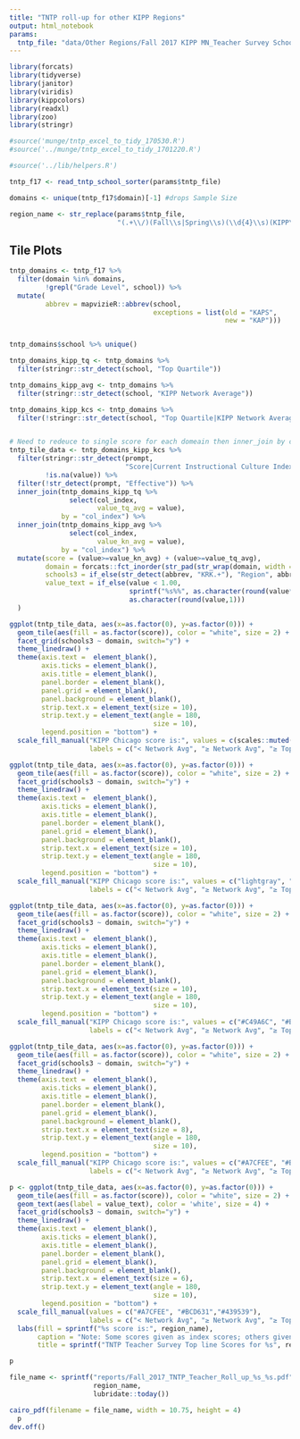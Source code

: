 ```yaml
---
title: "TNTP roll-up for other KIPP Regions"
output: html_notebook
params:
  tntp_file: "data/Other Regions/Fall 2017 KIPP MN_Teacher Survey School Sorter.xlsx"
---
```


```r


library(forcats)
library(tidyverse)
library(janitor)
library(viridis)
library(kippcolors)
library(readxl)
library(zoo)
library(stringr)

#source('munge/tntp_excel_to_tidy_170530.R')
#source('../munge/tntp_excel_to_tidy_1701220.R')

#source('../lib/helpers.R')
```


```r


tntp_f17 <- read_tntp_school_sorter(params$tntp_file)

domains <- unique(tntp_f17$domain)[-1] #drops Sample Size

region_name <- str_replace(params$tntp_file,
                           "(.+\\/)(Fall\\s|Spring\\s)(\\d{4}\\s)(KIPP\\s.+)(_.+)", "\\4")

```



## Tile Plots

```r
tntp_domains <- tntp_f17 %>%
  filter(domain %in% domains,
         !grepl("Grade Level", school)) %>%
  mutate(
         abbrev = mapvizieR::abbrev(school,
                                    exceptions = list(old = "KAPS",
                                                      new = "KAP")))


tntp_domains$school %>% unique()

tntp_domains_kipp_tq <- tntp_domains %>% 
  filter(stringr::str_detect(school, "Top Quartile"))

tntp_domains_kipp_avg <- tntp_domains %>% 
  filter(stringr::str_detect(school, "KIPP Network Average"))

tntp_domains_kipp_kcs <- tntp_domains %>% 
  filter(!stringr::str_detect(school, "Top Quartile|KIPP Network Average"))


# Need to redeuce to single score for each domeain then inner_join by col index ####
tntp_tile_data <- tntp_domains_kipp_kcs %>%
  filter(stringr::str_detect(prompt,
                             "Score|Current Instructional Culture Index|compensated fairly|my workload|\\% of teachers planning to leave this year or next year"),
         !is.na(value)) %>%
  filter(!str_detect(prompt, "Effective")) %>%
  inner_join(tntp_domains_kipp_tq %>%
               select(col_index,
                      value_tq_avg = value),
             by = "col_index") %>%
  inner_join(tntp_domains_kipp_avg %>%
               select(col_index,
                      value_kn_avg = value),
             by = "col_index") %>%
  mutate(score = (value>=value_kn_avg) + (value>=value_tq_avg),
         domain = forcats::fct_inorder(str_pad(str_wrap(domain, width = 10), side = "both", width=1)),
         schools3 = if_else(str_detect(abbrev, "KRK.+"), "Region", abbrev),
         value_text = if_else(value < 1.00, 
                              sprintf("%s%%", as.character(round(value*100))),
                              as.character(round(value,1)))
  )

ggplot(tntp_tile_data, aes(x=as.factor(0), y=as.factor(0))) +
  geom_tile(aes(fill = as.factor(score)), color = "white", size = 2) +
  facet_grid(schools3 ~ domain, switch="y") +
  theme_linedraw() +
  theme(axis.text =  element_blank(),
        axis.ticks = element_blank(),
        axis.title = element_blank(),
        panel.border = element_blank(),
        panel.grid = element_blank(),
        panel.background = element_blank(),
        strip.text.x = element_text(size = 10),
        strip.text.y = element_text(angle = 180,
                                    size = 10),
        legend.position = "bottom") +
  scale_fill_manual("KIPP Chicago score is:", values = c(scales::muted("red"), "#BCD631","#439539"),
                    labels = c("< Network Avg", "≥ Network Avg", "≥ Top Quartile Avg "))


```
```r

ggplot(tntp_tile_data, aes(x=as.factor(0), y=as.factor(0))) +
  geom_tile(aes(fill = as.factor(score)), color = "white", size = 2) +
  facet_grid(schools3 ~ domain, switch="y") +
  theme_linedraw() +
  theme(axis.text =  element_blank(),
        axis.ticks = element_blank(),
        axis.title = element_blank(),
        panel.border = element_blank(),
        panel.grid = element_blank(),
        panel.background = element_blank(),
        strip.text.x = element_text(size = 10),
        strip.text.y = element_text(angle = 180,
                                    size = 10),
        legend.position = "bottom") +
  scale_fill_manual("KIPP Chicago score is:", values = c("lightgray", "#BCD631","#439539"),
                    labels = c("< Network Avg", "≥ Network Avg", "≥ Top Quartile Avg "))


```

```r

ggplot(tntp_tile_data, aes(x=as.factor(0), y=as.factor(0))) +
  geom_tile(aes(fill = as.factor(score)), color = "white", size = 2) +
  facet_grid(schools3 ~ domain, switch="y") +
  theme_linedraw() +
  theme(axis.text =  element_blank(),
        axis.ticks = element_blank(),
        axis.title = element_blank(),
        panel.border = element_blank(),
        panel.grid = element_blank(),
        panel.background = element_blank(),
        strip.text.x = element_text(size = 10),
        strip.text.y = element_text(angle = 180,
                                    size = 10),
        legend.position = "bottom") +
  scale_fill_manual("KIPP Chicago score is:", values = c("#C49A6C", "#BCD631","#439539"),
                    labels = c("< Network Avg", "≥ Network Avg", "≥ Top Quartile Avg "))


```
```r

ggplot(tntp_tile_data, aes(x=as.factor(0), y=as.factor(0))) +
  geom_tile(aes(fill = as.factor(score)), color = "white", size = 2) +
  facet_grid(schools3 ~ domain, switch="y") +
  theme_linedraw() +
  theme(axis.text =  element_blank(),
        axis.ticks = element_blank(),
        axis.title = element_blank(),
        panel.border = element_blank(),
        panel.grid = element_blank(),
        panel.background = element_blank(),
        strip.text.x = element_text(size = 8),
        strip.text.y = element_text(angle = 180,
                                    size = 10),
        legend.position = "bottom") +
  scale_fill_manual("KIPP Chicago score is:", values = c("#A7CFEE", "#BCD631","#439539"),
                    labels = c("< Network Avg", "≥ Network Avg", "≥ Top Quartile Avg "))


```

```r
p <- ggplot(tntp_tile_data, aes(x=as.factor(0), y=as.factor(0))) +
  geom_tile(aes(fill = as.factor(score)), color = "white", size = 2) +
  geom_text(aes(label = value_text), color = 'white', size = 4) +
  facet_grid(schools3 ~ domain, switch="y") +
  theme_linedraw() +
  theme(axis.text =  element_blank(),
        axis.ticks = element_blank(),
        axis.title = element_blank(),
        panel.border = element_blank(),
        panel.grid = element_blank(),
        panel.background = element_blank(),
        strip.text.x = element_text(size = 6),
        strip.text.y = element_text(angle = 180,
                                    size = 10),
        legend.position = "bottom") +
  scale_fill_manual(values = c("#A7CFEE", "#BCD631","#439539"),
                    labels = c("< Network Avg", "≥ Network Avg", "≥ Top Quartile Avg")) +
  labs(fill = sprintf("%s score is:", region_name),
       caption = "Note: Some scores given as index scores; others given as percent of teachers (marked with % sign)",
       title = sprintf("TNTP Teacher Survey Top line Scores for %s", region_name))

p
```

```r

file_name <- sprintf("reports/Fall_2017_TNTP_Teacher_Roll_up_%s_%s.pdf", 
                     region_name, 
                     lubridate::today())

cairo_pdf(filename = file_name, width = 10.75, height = 4)
  p
dev.off()


```

